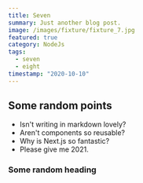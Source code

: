 ```yaml
---
title: Seven
summary: Just another blog post.
image: /images/fixture/fixture_7.jpg
featured: true
category: NodeJs
tags: 
  - seven
  - eight
timestamp: "2020-10-10"
---
```


## Some random points

- Isn't writing in markdown lovely?
- Aren't components so reusable?
- Why is Next.js so fantastic?
- Please give me 2021.

### Some random heading
